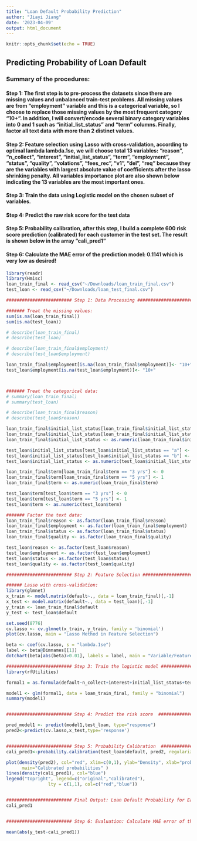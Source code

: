 ```yaml
---
title: "Loan Default Probability Prediction"
author: "Jiayi Jiang"
date: '2023-04-09'
output: html_document
---
```


```r
knitr::opts_chunk$set(echo = TRUE)
```

## Predicting Probability of Loan Default

### Summary of the procedures: 

#### Step 1: The first step is to pre-process the datasets since there are missing values and unbalanced train-test problems. All missing values are from "employment" variable and this is a categorical variable, so I choose to replace those missing values by the most frequent category "10+". In addition, I will convert/encode several binary category variables into 0 and 1 such as "initial_list_status" and "term" columns. Finally, factor all text data with more than 2 distinct values.


#### Step 2: Feature selection using Lasso with cross-validation, according to optimal lambda lambda.1se, we will choose total 13 variables: "reason", "n_collect", "interest", "initial_list_status", "term", "employment", "status", "quality", "volations", "fees_rec", "v1", "del", "req" because they are the variables with largest absolute value of coefficients after the lasso shrinking penalty. All variables importance plot are also shown below indicating the 13 variables are the most important ones.

#### Step 3: Train the data using Logistic model on the chosen subset of variables.

#### Step 4: Predict the raw risk score for the test data

#### Step 5: Probability calibration, after this step, I build a complete 600 risk score prediction (calibrated) for each customer in the test set. The result is shown below in the array "cali_pred1"

#### Step 6: Calculate the MAE error of the prediction model: 0.1141 which is very low as desired!

```r
library(readr)
library(Hmisc)
loan_train_final <- read_csv("~/Downloads/loan_train_final.csv")
test_loan <- read_csv("~/Downloads/loan_test_final.csv")

######################### Step 1: Data Processing #########################

####### Treat the missing values:
sum(is.na(loan_train_final))
sum(is.na(test_loan))

# describe(loan_train_final)
# describe(test_loan)

# describe(loan_train_final$employment)
# describe(test_loan$employment)

loan_train_final$employment[is.na(loan_train_final$employment)]<- "10+"
test_loan$employment[is.na(test_loan$employment)]<- "10+"



####### Treat the categorical data:
# summary(loan_train_final)
# summary(test_loan)

# describe(loan_train_final$reason)
# describe(test_loan$reason)

loan_train_final$initial_list_status[loan_train_final$initial_list_status == "a"] <- 0
loan_train_final$initial_list_status[loan_train_final$initial_list_status == "b"] <- 1
loan_train_final$initial_list_status <- as.numeric(loan_train_final$initial_list_status)

test_loan$initial_list_status[test_loan$initial_list_status == "a"] <- 0
test_loan$initial_list_status[test_loan$initial_list_status == "b"] <- 1
test_loan$initial_list_status <- as.numeric(test_loan$initial_list_status)

loan_train_final$term[loan_train_final$term == "3 yrs"] <- 0
loan_train_final$term[loan_train_final$term == "5 yrs"] <- 1
loan_train_final$term <- as.numeric(loan_train_final$term)

test_loan$term[test_loan$term == "3 yrs"] <- 0
test_loan$term[test_loan$term == "5 yrs"] <- 1
test_loan$term <- as.numeric(test_loan$term)

####### Factor the text data:
loan_train_final$reason <- as.factor(loan_train_final$reason)
loan_train_final$employment <- as.factor(loan_train_final$employment)
loan_train_final$status <- as.factor(loan_train_final$status)
loan_train_final$quality <- as.factor(loan_train_final$quality)

test_loan$reason <- as.factor(test_loan$reason)
test_loan$employment <- as.factor(test_loan$employment)
test_loan$status <- as.factor(test_loan$status)
test_loan$quality <- as.factor(test_loan$quality)

```

```r
######################### Step 2: Feature Selection #########################

###### Lasso with cross-validation:
library(glmnet)
x_train <- model.matrix(default~., data = loan_train_final)[,-1]
x_test <- model.matrix(default~., data = test_loan)[,-1]
y_train <- loan_train_final$default
y_test <- test_loan$default

set.seed(8776)
cv.lasso <- cv.glmnet(x_train, y_train, family = 'binomial')
plot(cv.lasso, main = "Lasso Method in Feature Selection")

beta <- coef(cv.lasso, s = "lambda.1se")
label <- beta@Dimnames[[1]]
dotchart(beta[abs(beta)>0.01], labels = label, main = "Variable/Feature Importancy Rank")

```

```r
######################### Step 3: Train the logistic model #########################
library(rfUtilities)

formal1 = as.formula(default~n_collect+interest+initial_list_status+term+fees_rec+employment+status+v1+reason+quality+violations+del+req)

model1 <- glm(formal1, data = loan_train_final, family = "binomial")
summary(model1)


######################### Step 4: Predict the risk score  #########################

pred_model1 <- predict(model1,test_loan, type="response")
pred2<-predict(cv.lasso,x_test,type='response')


######################### Step 5: Probability Calibration  #########################
cali_pred1<-probability.calibration(test_loan$default, pred2, regularization = FALSE)

plot(density(pred2), col="red", xlim=c(0,1), ylab="Density", xlab="probabilities",
      main="Calibrated probabilities" )
lines(density(cali_pred1), col="blue")
legend("topright", legend=c("original","calibrated"),
                lty = c(1,1), col=c("red","blue"))


######################### Final Output: Loan Default Probability for Each Customer in Test Dataset #########################
cali_pred1


######################### Step 6: Evaluation: Calculate MAE error of the prediction  ##########################

mean(abs(y_test-cali_pred1))
```

